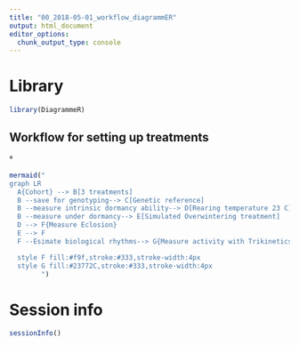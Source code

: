 ```yaml
---
title: "00_2018-05-01_workflow_diagrammER"
output: html_document
editor_options: 
  chunk_output_type: console
---
```

# Library

```r
library(DiagrammeR)
```

## Workflow for setting up treatments
°
```r
mermaid("
graph LR
  A{Cohort} --> B[3 treatments]
  B --save for genotyping--> C[Genetic reference]
  B --measure intrinsic dormancy ability--> D[Rearing temperature 23 C]
  B --measure under dormancy--> E[Simulated Overwintering treatment]
  D --> F{Measure Eclosion}
  E --> F
  F --Esimate biological rhythms--> G{Measure activity with Trikinetics}

  style F fill:#f9f,stroke:#333,stroke-width:4px
  style G fill:#23772C,stroke:#333,stroke-width:4px
        ")

```


# Session info

```r
sessionInfo()

```